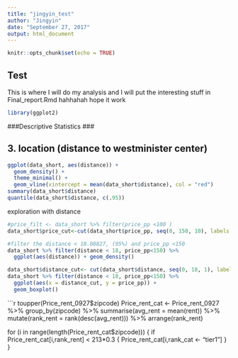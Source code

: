```yaml
---
title: "jingyin_test"
author: "Jingyin"
date: "September 27, 2017"
output: html_document
---
```


```r
knitr::opts_chunk$set(echo = TRUE)
```

## Test

This is where I will do my analysis and I will put the interesting stuff in Final_report.Rmd
hahhahah  hope it work

```r
library(ggplot2)
```


###Descriptive Statistics ###

## 3. location (distance to westminister center)

```r
ggplot(data_short, aes(distance)) + 
  geom_density() +
  theme_minimal() +
  geom_vline(xintercept = mean(data_short$distance), col = "red")
summary(data_short$distance)
quantile(data_short$distance, c(.95))

```

exploration with distance
```r
#price_filt <- data_short %>% filter(price_pp <100 )
data_short$price_cut<-cut(data_short$price_pp, seq(0, 150, 10), labels = c("0-10", "11-20", "21-30", "31-40", "41-50", "51-60", "61-70", "71-80", "81-90", "91-100", "101-110", "111-120", "121-130", "131-140", "141-150"))

#filter the distance < 18.08827, (95%) and price_pp <150
data_short %>% filter(distance < 18, price_pp<150) %>%
  ggplot(aes(distance)) + geom_density()

data_short$distance_cut<- cut(data_short$distance, seq(0, 18, 1), labels = c("0-1", "1-2", "2-3", "3-4","4-5","5-6","6-7","7-8","8-9","9-10","10-11","11-12","12-13","13-14","14-15","15-16","16-17","17-18"))
data_short %>% filter(distance < 18, price_pp<150) %>%
  ggplot(aes(x = distance_cut, y = price_pp)) + 
  geom_boxplot() 
```


```r
toupper(Price_rent_0927$zipcode)
Price_rent_cat <-
  Price_rent_0927 %>% 
  group_by(zipcode) %>% 
  summarise(avg_rent = mean(rent)) %>% 
  mutate(rank_rent = rank(desc(avg_rent))) %>% 
  arrange(rank_rent)

for (i in range(length(Price_rent_cat$zipcode))) {
  if Price_rent_cat[i,rank_rent] < 213*0.3 {
    Price_rent_cat[i,rank_cat <- "tier1"]
  }
}
